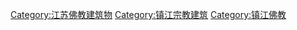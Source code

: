 [[Category:江苏佛教建筑物|Category:江苏佛教建筑物]]
[[Category:镇江宗教建筑|Category:镇江宗教建筑]]
[[Category:镇江佛教|Category:镇江佛教]]